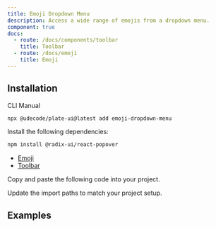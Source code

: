 ```yaml
---
title: Emoji Dropdown Menu
description: Access a wide range of emojis from a dropdown menu.
component: true
docs:
  - route: /docs/components/toolbar
    title: Toolbar
  - route: /docs/emoji
    title: Emoji
---
```


<ComponentPreview name="playground-demo" id="emoji" />

## Installation

<Tabs defaultValue="cli">

<TabsList>
<TabsTrigger value="cli">CLI</TabsTrigger>
<TabsTrigger value="manual">Manual</TabsTrigger>
</TabsList>
<TabsContent value="cli">

```bash
npx @udecode/plate-ui@latest add emoji-dropdown-menu
```

</TabsContent>

<TabsContent value="manual">

<Steps>

<Step>

Install the following dependencies:

```bash
npm install @radix-ui/react-popover
```

- [Emoji](/docs/emoji)
- [Toolbar](/docs/components/toolbar)

</Step>

<Step>

Copy and paste the following code into your project.

</Step>

<ComponentSource name="emoji-dropdown-menu" />
<ComponentSource name="emoji-icons" />
<ComponentSource name="emoji-picker" />
<ComponentSource name="emoji-picker-content" />
<ComponentSource name="emoji-picker-navigation" />
<ComponentSource name="emoji-picker-preview" />
<ComponentSource name="emoji-picker-search-and-clear" />
<ComponentSource name="emoji-picker-search-bar" />

<Step>

Update the import paths to match your project setup.

</Step>

</Steps>

</TabsContent>

</Tabs>

## Examples

<ComponentSource src="../../templates/plate-playground-template/src/components/plate-ui/fixed-toolbar-buttons.tsx" />

